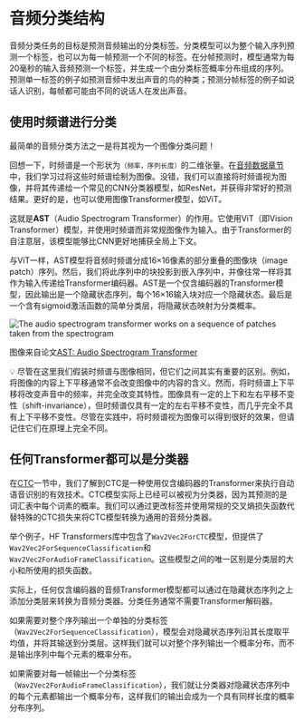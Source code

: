 # 音频分类结构

音频分类任务的目标是预测音频输出的分类标签。分类模型可以为整个输入序列预测一个标签，也可以为每一帧预测一个不同的标签。在分帧预测时，模型通常为每20毫秒的输入音频预测一个标签，并生成一个由分类标签概率分布组成的序列。预测单一标签的例子如预测音频中发出声音的鸟的种类；预测分帧标签的例子如说话人识别，每帧都可能由不同的说话人在发出声音。

## 使用时频谱进行分类

最简单的音频分类方法之一是将其视为一个图像分类问题！

回想一下，时频谱是一个形状为`（频率，序列长度）`的二维张量。在[音频数据章节](chapter1/audio_data)中，我们学习过将这些时频谱绘制为图像。没错，我们可以直接将时频谱视为图像，并将其传递给一个常见的CNN分类器模型，如ResNet，并获得非常好的预测结果。更好的是，也可以使用图像Transformer模型，如ViT。

这就是**AST**（Audio Spectrogram Transformer）的作用。它使用ViT（即Vision Transformer）模型，并使用时频谱而非常规图像作为输入。由于Transformer的自注意层，该模型能够比CNN更好地捕获全局上下文。

与ViT一样，AST模型将音频时频谱分成16×16像素的部分重叠的图像块（image patch）序列。然后，我们将此序列中的块投影到嵌入序列中，并像往常一样将其作为输入传递给Transformer编码器。AST是一个仅含编码器的Transformer模型，因此输出是一个隐藏状态序列，每个16×16输入块对应一个隐藏状态。最后是一个含有sigmoid激活函数的简单分类层，将隐藏状态映射为分类概率。

<div class="flex justify-center">
    <img src="https://huggingface.co/datasets/huggingface-course/audio-course-images/resolve/main/ast.png" alt="The audio spectrogram transformer works on a sequence of patches taken from the spectrogram">
</div>

图像来自论文[AST: Audio Spectrogram Transformer](https://arxiv.org/pdf/2104.01778.pdf)

<Tip>
💡 尽管在这里我们假装时频谱与图像相同，但它们之间其实有重要的区别。例如，将图像的内容上下平移通常不会改变图像中的内容的含义。然而，将时频谱上下平移将改变声音中的频率，并完全改变其特性。图像具有一定的上下和左右平移不变性（shift-invariance），但时频谱仅具有一定的左右平移不变性，而几乎完全不具有上下平移不变性。尽管在实践中，将时频谱视为图像可以得到很好的效果，但请记住它们在原理上完全不同。
</Tip>

## 任何Transformer都可以是分类器

在[CTC](ctc)一节中，我们了解到CTC是一种使用仅含编码器的Transformer来执行自动语音识别的有效技术。CTC模型实际上已经可以被视为分类器，因为其预测的是词汇表中每个词素的概率。我们可以通过更改标签并使用常规的交叉熵损失函数代替特殊的CTC损失来将CTC模型转换为通用的音频分类器。

举个例子，HF Transformers库中包含了`Wav2Vec2ForCTC`模型，但提供了`Wav2Vec2ForSequenceClassification`和`Wav2Vec2ForAudioFrameClassification`。这些模型之间的唯一区别是分类层的大小和所使用的损失函数。

实际上，任何仅含编码器的音频Transformer模型都可以通过在隐藏状态序列之上添加分类层来转换为音频分类器。分类任务通常不需要Transformer解码器。

如果需要对整个序列输出一个单独的分类标签（`Wav2Vec2ForSequenceClassification`），模型会对隐藏状态序列沿其长度取平均值，并将其输送到分类层。这样我们就可以对整个序列输出一个概率分布，而不是输出序列中每个元素的概率分布。

如果需要对每一帧输出一个分类标签（`Wav2Vec2ForAudioFrameClassification`），我们就让分类器对隐藏状态序列中的每个元素都输出一个概率分布，这样我们的输出会成为一个具有同样长度的概率分布序列。